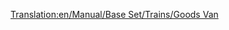 [[Translation:en/Manual/Base Set/Trains/Goods Van]]
{{es/Vagones|Imagen=[[File:en/Goodsvan.png]]
|Nombre=Vagón de Mercancías
|PrecioNormal=2.968 € (1.484 £)
|PesoNormal=21 / 33 t
|CapacidadNormal=25 cajas de mercancías
|PrecioMono="
|PesoMono=21 / 36 t
|CapacidadMono=30 cajas de mercancías
|PrecioMag="
|PesoMag=21 / 37 t
|CapacidadMag=32 cajas de mercancías
|Descripción=El '''vagón de mercancías''' es necesario para transportar [[es/Manual/Base Set/Cargos/Mercancías|mercancías]] hasta las [[es/pueblos#Ciudades|ciudades]] de más de 750 habitantes. Está disponible en los climas [[es/climas#Templado|templado]], [[es/climas#Subártico|subártico]] y [[es/climas#Subtropical|subtropical]]. Las mercancías se transportan desde las [[es/Manual/Base Set/Industries/Fábrica|fábricas]], [[es/Manual/Base Set/Industries/Refinería de petróleo|refinerías de petroleo]] y los [[es/Manual/Base Set/Industries/Aserradero|aserraderos]] en el clima templado; desde las [[es/Manual/Base Set/Industries/Imprenta|imprentas]] y [[es/Manual/Base Set/Industries/Refinería de petróleo|refinerías de petroleo]] en el clima subártico; y desde las [[es/Manual/Base Set/Industries/Fábrica|fábricas]] y [[es/Manual/Base Set/Industries/Refinería de petróleo|refinerías de petroleo]] en el clima subtropical.
}}